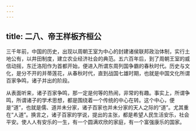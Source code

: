 ```yaml
---
---
---
```

title: 二八、帝王样板齐桓公
---




三千年前，中国的历史，出现以周朝王室为中心的封建诸侯联邦政治体制，实行土地公有，以井田制度，建立农业经济社会的典范。五六百年后，到了周朝王室的威信动摇，东迁洛阳作为首都开始，便进入所谓东周列国争霸的春秋时代。历史与文化，是分不开的并蒂莲花，从春秋时代，直到战国七雄时期，也就是中国文化所谓百家争鸣，诸子并出的阶段。

从表面听来，诸子百家争鸣，那一定是何等的热闹，非常的有趣。事实上，所谓争鸣，所谓诸子的学术思想，都是围绕着一个传统的中心在转。这个中心，便是“道”，也就是儒、道并未分家，诸子百家也并未分家的天人之际的“道”。尤其重在“人道”。换言之，诸子百家的学说，提出的主张，都是希望人民生活安乐，社会平安。使人人有安乐的一生，有一个圆满欢欣的家庭，有一个富强康乐的国家。